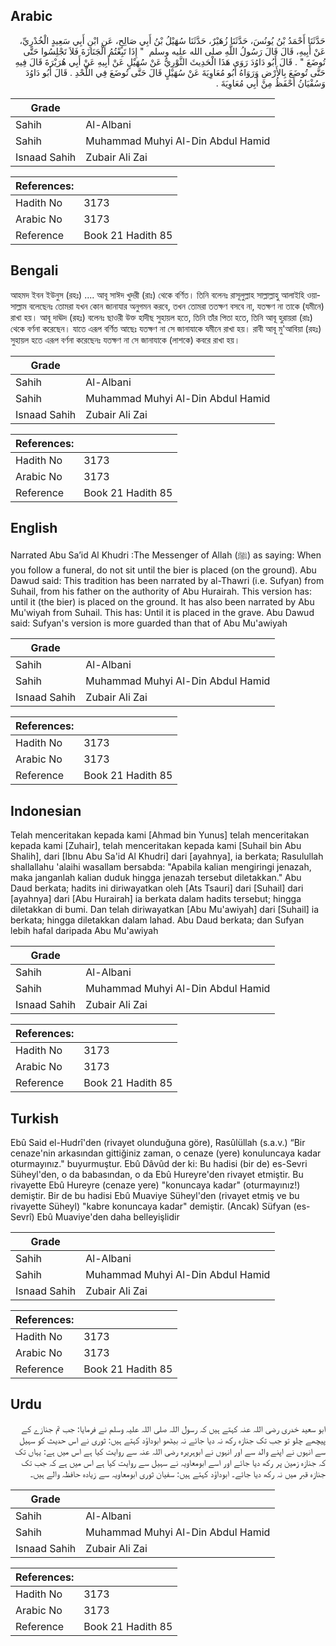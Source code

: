 ## Arabic


<div dir="rtl" lang="ar" style={{fontSize:'larger',backgroundColor:'#f8f9fa',padding:20}}>
حَدَّثَنَا أَحْمَدُ بْنُ يُونُسَ، حَدَّثَنَا زُهَيْرٌ، حَدَّثَنَا سُهَيْلُ بْنُ أَبِي صَالِحٍ، عَنِ ابْنِ أَبِي سَعِيدٍ الْخُدْرِيِّ، عَنْ أَبِيهِ، قَالَ قَالَ رَسُولُ اللَّهِ صلى الله عليه وسلم ‏ "‏ إِذَا تَبِعْتُمُ الْجَنَازَةَ فَلاَ تَجْلِسُوا حَتَّى تُوضَعَ ‏"‏ ‏.‏ قَالَ أَبُو دَاوُدَ رَوَى هَذَا الْحَدِيثَ الثَّوْرِيُّ عَنْ سُهَيْلٍ عَنْ أَبِيهِ عَنْ أَبِي هُرَيْرَةَ قَالَ فِيهِ حَتَّى تُوضَعَ بِالأَرْضِ وَرَوَاهُ أَبُو مُعَاوِيَةَ عَنْ سُهَيْلٍ قَالَ حَتَّى تُوضَعَ فِي اللَّحْدِ ‏.‏ قَالَ أَبُو دَاوُدَ وَسُفْيَانُ أَحْفَظُ مِنْ أَبِي مُعَاوِيَةَ ‏.‏
</div>
<div style={{backgroundColor:'#f8f9fa',padding:20, marginBottom: 10}}><table> <thead> <tr> <th>Grade</th> <th></th> </tr> </thead> <tbody> <tr><td>Sahih</td><td>Al-Albani</td></tr><tr><td>Sahih</td><td>Muhammad Muhyi Al-Din Abdul Hamid</td></tr><tr><td>Isnaad Sahih</td><td>Zubair Ali Zai</td></tr></tbody></table><table> <thead> <tr> <th>References:</th> <th></th> </tr> </thead> <tbody><tr><td>Hadith No</td><td>3173</td></tr><tr><td>Arabic No</td><td>3173</td></tr><tr><td>Reference</td><td>Book 21 Hadith 85</td></tr></tbody></table></div>

## Bengali


<div dir="ltr" lang="bn" style={{fontSize:'larger',backgroundColor:'#f8f9fa',padding:20}}>
আহমদ ইবন ইউনুস (রহঃ) .... আবূ সাঈদ খুদরী (রাঃ) থেকে বর্ণিত। তিনি বলেনঃ রাসূলুল্লাহ সাল্লাল্লাহু আলাইহি ওয়াসাল্লাম বলেছেনঃ তোমরা যখন কোন জানাযার অনুগমন করবে, তখন তোমরা ততক্ষণ বসবে না, যতক্ষণ না তাকে (যমীনে) রাখা হয়। আবূ দাঊদ (রহঃ) বলেনঃ ছাওরী উক্ত হাদীছ সুহায়ল হতে, তিনি তাঁর পিতা হতে, তিনি আবূ হুরায়রা (রাঃ) থেকে বর্ণনা করেছেন। যাতে এরূপ বর্ণিত আছেঃ যতক্ষণ না সে জানাযাকে যমীনে রাখা হয়। রাবী আবূ মু'আবিয়া (রহঃ) সুহায়ল হতে এরূপ বর্ণনা করেছেনঃ যতক্ষণ না সে জানাযাকে (লাশকে) কবরে রাখা হয়।
</div>
<div style={{backgroundColor:'#f8f9fa',padding:20, marginBottom: 10}}><table> <thead> <tr> <th>Grade</th> <th></th> </tr> </thead> <tbody> <tr><td>Sahih</td><td>Al-Albani</td></tr><tr><td>Sahih</td><td>Muhammad Muhyi Al-Din Abdul Hamid</td></tr><tr><td>Isnaad Sahih</td><td>Zubair Ali Zai</td></tr></tbody></table><table> <thead> <tr> <th>References:</th> <th></th> </tr> </thead> <tbody><tr><td>Hadith No</td><td>3173</td></tr><tr><td>Arabic No</td><td>3173</td></tr><tr><td>Reference</td><td>Book 21 Hadith 85</td></tr></tbody></table></div>

## English


<div dir="ltr" lang="en" style={{fontSize:'larger',backgroundColor:'#f8f9fa',padding:20}}>
Narrated Abu Sa’id Al Khudri :The Messenger of Allah (ﷺ) as saying: When you follow a funeral, do not sit until the bier is placed (on the ground). Abu Dawud said: This tradition has been narrated by al-Thawri (i.e. Sufyan) from Suhail, from his father on the authority of Abu Hurairah. This version has: until it (the bier) is placed on the ground. It has also been narrated by Abu Mu'wiyah from Suhail. This has: Until it is placed in the grave. Abu Dawud said: Sufyan's version is more guarded than that of Abu Mu'awiyah
</div>
<div style={{backgroundColor:'#f8f9fa',padding:20, marginBottom: 10}}><table> <thead> <tr> <th>Grade</th> <th></th> </tr> </thead> <tbody> <tr><td>Sahih</td><td>Al-Albani</td></tr><tr><td>Sahih</td><td>Muhammad Muhyi Al-Din Abdul Hamid</td></tr><tr><td>Isnaad Sahih</td><td>Zubair Ali Zai</td></tr></tbody></table><table> <thead> <tr> <th>References:</th> <th></th> </tr> </thead> <tbody><tr><td>Hadith No</td><td>3173</td></tr><tr><td>Arabic No</td><td>3173</td></tr><tr><td>Reference</td><td>Book 21 Hadith 85</td></tr></tbody></table></div>

## Indonesian


<div dir="ltr" lang="id" style={{fontSize:'larger',backgroundColor:'#f8f9fa',padding:20}}>
Telah menceritakan kepada kami [Ahmad bin Yunus] telah menceritakan kepada kami [Zuhair], telah menceritakan kepada kami [Suhail bin Abu Shalih], dari [Ibnu Abu Sa'id Al Khudri] dari [ayahnya], ia berkata; Rasulullah shallallahu 'alaihi wasallam bersabda: "Apabila kalian mengiringi jenazah, maka janganlah kalian duduk hingga jenazah tersebut diletakkan." Abu Daud berkata; hadits ini diriwayatkan oleh [Ats Tsauri] dari [Suhail] dari [ayahnya] dari [Abu Hurairah] ia berkata dalam hadits tersebut; hingga diletakkan di bumi. Dan telah diriwayatkan [Abu Mu'awiyah] dari [Suhail] ia berkata; hingga diletakkan dalam lahad. Abu Daud berkata; dan Sufyan lebih hafal daripada Abu Mu'awiyah
</div>
<div style={{backgroundColor:'#f8f9fa',padding:20, marginBottom: 10}}><table> <thead> <tr> <th>Grade</th> <th></th> </tr> </thead> <tbody> <tr><td>Sahih</td><td>Al-Albani</td></tr><tr><td>Sahih</td><td>Muhammad Muhyi Al-Din Abdul Hamid</td></tr><tr><td>Isnaad Sahih</td><td>Zubair Ali Zai</td></tr></tbody></table><table> <thead> <tr> <th>References:</th> <th></th> </tr> </thead> <tbody><tr><td>Hadith No</td><td>3173</td></tr><tr><td>Arabic No</td><td>3173</td></tr><tr><td>Reference</td><td>Book 21 Hadith 85</td></tr></tbody></table></div>

## Turkish


<div dir="ltr" lang="tr" style={{fontSize:'larger',backgroundColor:'#f8f9fa',padding:20}}>
Ebû Said el-Hudrî'den (rivayet olunduğuna göre), Rasûlüllah (s.a.v.) “Bir cenaze'nin arkasından gittiğiniz zaman, o cenaze (yere) konuluncaya kadar oturmayınız." buyurmuştur. Ebû Dâvûd der ki: Bu hadisi (bir de) es-Sevri Süheyl'den, o da babasından, o da Ebû Hureyre'den rivayet etmiştir. Bu rivayette Ebû Hureyre (cenaze yere) "konuncaya kadar" (oturmayınız!) demiştir. Bir de bu hadisi Ebû Muaviye Süheyl'den (rivayet etmiş ve bu rivayette Süheyl) "kabre konuncaya kadar" demiştir. (Ancak) Süfyan (es-Sevrî) Ebû Muaviye'den daha belleyişlidir
</div>
<div style={{backgroundColor:'#f8f9fa',padding:20, marginBottom: 10}}><table> <thead> <tr> <th>Grade</th> <th></th> </tr> </thead> <tbody> <tr><td>Sahih</td><td>Al-Albani</td></tr><tr><td>Sahih</td><td>Muhammad Muhyi Al-Din Abdul Hamid</td></tr><tr><td>Isnaad Sahih</td><td>Zubair Ali Zai</td></tr></tbody></table><table> <thead> <tr> <th>References:</th> <th></th> </tr> </thead> <tbody><tr><td>Hadith No</td><td>3173</td></tr><tr><td>Arabic No</td><td>3173</td></tr><tr><td>Reference</td><td>Book 21 Hadith 85</td></tr></tbody></table></div>

## Urdu


<div dir="rtl" lang="ur" style={{fontSize:'larger',backgroundColor:'#f8f9fa',padding:20}}>
ابو سعید خدری رضی اللہ عنہ کہتے ہیں کہ رسول اللہ صلی اللہ علیہ وسلم نے فرمایا: جب تم جنازے کے پیچھے چلو تو جب تک جنازہ رکھ نہ دیا جائے نہ بیٹھو ابوداؤد کہتے ہیں: ثوری نے اس حدیث کو سہیل سے انہوں نے اپنے والد سے اور انہوں نے ابوہریرہ رضی اللہ عنہ سے روایت کیا ہے اس میں ہے: یہاں تک کہ جنازہ زمین پر رکھ دیا جائے اور اسے ابومعاویہ نے سہیل سے روایت کیا ہے اس میں ہے کہ جب تک جنازہ قبر میں نہ رکھ دیا جائے۔ ابوداؤد کہتے ہیں: سفیان ثوری ابومعاویہ سے زیادہ حافظہ والے ہیں۔
</div>
<div style={{backgroundColor:'#f8f9fa',padding:20, marginBottom: 10}}><table> <thead> <tr> <th>Grade</th> <th></th> </tr> </thead> <tbody> <tr><td>Sahih</td><td>Al-Albani</td></tr><tr><td>Sahih</td><td>Muhammad Muhyi Al-Din Abdul Hamid</td></tr><tr><td>Isnaad Sahih</td><td>Zubair Ali Zai</td></tr></tbody></table><table> <thead> <tr> <th>References:</th> <th></th> </tr> </thead> <tbody><tr><td>Hadith No</td><td>3173</td></tr><tr><td>Arabic No</td><td>3173</td></tr><tr><td>Reference</td><td>Book 21 Hadith 85</td></tr></tbody></table></div>